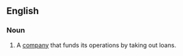 ==English==

===Noun===
{{en-noun|sg=[[levered]] [[firm]]}}

# {{UK|business|finance}} A [[company]] that funds its operations by taking out loans.
{{rfdef|tense problem}}